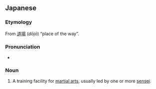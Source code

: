 {{also|dōjō}}
==Japanese==
{{wikipedia}}

===Etymology===
From {{etyl|ja}} [[道場]] (''dōjō'') “place of the way”.

===Pronunciation===
* {{a|UK}} {{IPA|/ˈdəʊdʒəʊ/|lang=ja}}

===Noun===
{{en-noun|pl2=dojo}}

# A training facility for [[martial art]]s, usually led by one or more [[sensei]].